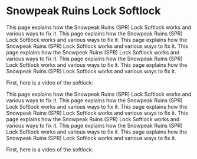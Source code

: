 # Snowpeak Ruins Lock Softlock


This page explains how the Snowpeak Ruins (SPR) Lock Softlock works and various ways to fix it.
This page explains how the Snowpeak Ruins (SPR) Lock Softlock works and various ways to fix it.
This page explains how the Snowpeak Ruins (SPR) Lock Softlock works and various ways to fix it.
This page explains how the Snowpeak Ruins (SPR) Lock Softlock works and various ways to fix it.
This page explains how the Snowpeak Ruins (SPR) Lock Softlock works and various ways to fix it.
This page explains how the Snowpeak Ruins (SPR) Lock Softlock works and various ways to fix it.

First, here is a video of the softlock:

<DocVideo src={introVid} />

This page explains how the Snowpeak Ruins (SPR) Lock Softlock works and various ways to fix it.
This page explains how the Snowpeak Ruins (SPR) Lock Softlock works and various ways to fix it.
This page explains how the Snowpeak Ruins (SPR) Lock Softlock works and various ways to fix it.
This page explains how the Snowpeak Ruins (SPR) Lock Softlock works and various ways to fix it.
This page explains how the Snowpeak Ruins (SPR) Lock Softlock works and various ways to fix it.
This page explains how the Snowpeak Ruins (SPR) Lock Softlock works and various ways to fix it.

First, here is a video of the softlock:
